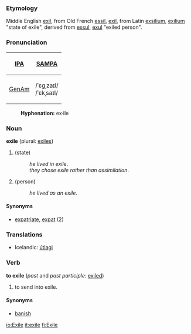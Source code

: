 ===Etymology===
Middle English [[exil]], from Old French [[essil]], [[exil]], from Latin [[exsilium]], [[exilium]] "state of exile", derived from [[exsul]], [[exul]] "exiled person".

===Pronunciation===
{| border=1 cellpadding=5
! [[w:IPA|IPA]] !! [[w:SAMPA|SAMPA]]
|-
! [[GenAm]]
| /ˈɛɡˌzaɪl/ <br> /ˈɛkˌsaɪl/ || /"Eg%zaIl/ <br> /"Ek%saIl/
|}

:'''Hyphenation:''' ex·ile

===Noun===
'''exile''' (plural: [[exiles]])

#(state)
#:''he lived in exile''.
#:''they chose exile rather than assimilation''.
#(person)
#:''he lived as an exile''.

====Synonyms====
* [[expatriate]], [[expat]] (2)

===Translations===

*Icelandic: [[útlagi]]

===Verb===
'''to exile''' (''past'' and ''past participle:'' [[exiled]])

# to send into exile.

====Synonyms====
*[[banish]]

[[io:Exile]]
[[it:exile]]
[[fi:Exile]]